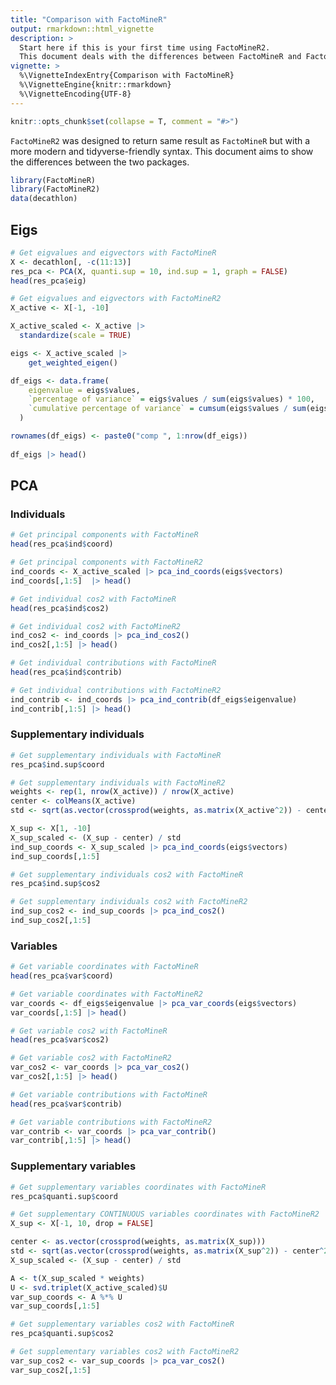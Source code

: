 ---
title: "Comparison with FactoMineR"
output: rmarkdown::html_vignette
description: >
  Start here if this is your first time using FactoMineR2.
  This document deals with the differences between FactoMineR and FactoMineR2.
vignette: >
  %\VignetteIndexEntry{Comparison with FactoMineR}
  %\VignetteEngine{knitr::rmarkdown}
  %\VignetteEncoding{UTF-8}
---

```{r echo = FALSE, message = FALSE}
knitr::opts_chunk$set(collapse = T, comment = "#>")
```

`FactoMineR2` was designed to return same result as `FactoMineR` but with a more modern and tidyverse-friendly syntax. This document aims to show the differences between the two packages.


```{r message = FALSE, warning=FALSE}
library(FactoMineR)
library(FactoMineR2)
data(decathlon)
```


## Eigs

```{r}
# Get eigvalues and eigvectors with FactoMineR
X <- decathlon[, -c(11:13)]
res_pca <- PCA(X, quanti.sup = 10, ind.sup = 1, graph = FALSE)
head(res_pca$eig)
```


```{r}
# Get eigvalues and eigvectors with FactoMineR2
X_active <- X[-1, -10]

X_active_scaled <- X_active |>
  standardize(scale = TRUE)

eigs <- X_active_scaled |>
    get_weighted_eigen()

df_eigs <- data.frame(
    eigenvalue = eigs$values,
    `percentage of variance` = eigs$values / sum(eigs$values) * 100,
    `cumulative percentage of variance` = cumsum(eigs$values / sum(eigs$values))
  )

rownames(df_eigs) <- paste0("comp ", 1:nrow(df_eigs))
  
df_eigs |> head()
```

## PCA

### Individuals

```{r}
# Get principal components with FactoMineR
head(res_pca$ind$coord)
```

```{r}
# Get principal components with FactoMineR2
ind_coords <- X_active_scaled |> pca_ind_coords(eigs$vectors)
ind_coords[,1:5]  |> head()
```

```{r}
# Get individual cos2 with FactoMineR
head(res_pca$ind$cos2)
```

```{r}
# Get individual cos2 with FactoMineR2
ind_cos2 <- ind_coords |> pca_ind_cos2()
ind_cos2[,1:5] |> head()
```

```{r}
# Get individual contributions with FactoMineR
head(res_pca$ind$contrib)
```

```{r}
# Get individual contributions with FactoMineR2
ind_contrib <- ind_coords |> pca_ind_contrib(df_eigs$eigenvalue)
ind_contrib[,1:5] |> head()
```

### Supplementary individuals

```{r}
# Get supplementary individuals with FactoMineR
res_pca$ind.sup$coord
```

```{r}
# Get supplementary individuals with FactoMineR2
weights <- rep(1, nrow(X_active)) / nrow(X_active)
center <- colMeans(X_active)
std <- sqrt(as.vector(crossprod(weights, as.matrix(X_active^2)) - center^2)) 

X_sup <- X[1, -10]
X_sup_scaled <- (X_sup - center) / std 
ind_sup_coords <- X_sup_scaled |> pca_ind_coords(eigs$vectors)
ind_sup_coords[,1:5]
```

```{r}
# Get supplementary individuals cos2 with FactoMineR
res_pca$ind.sup$cos2
```

```{r}
# Get supplementary individuals cos2 with FactoMineR2
ind_sup_cos2 <- ind_sup_coords |> pca_ind_cos2()
ind_sup_cos2[,1:5]
```


### Variables

```{r}
# Get variable coordinates with FactoMineR
head(res_pca$var$coord)
```

```{r}
# Get variable coordinates with FactoMineR2
var_coords <- df_eigs$eigenvalue |> pca_var_coords(eigs$vectors)
var_coords[,1:5] |> head()
```

```{r}
# Get variable cos2 with FactoMineR
head(res_pca$var$cos2)
```

```{r}
# Get variable cos2 with FactoMineR2
var_cos2 <- var_coords |> pca_var_cos2()
var_cos2[,1:5] |> head()
```

```{r}
# Get variable contributions with FactoMineR
head(res_pca$var$contrib)
```

```{r}
# Get variable contributions with FactoMineR2
var_contrib <- var_coords |> pca_var_contrib()
var_contrib[,1:5] |> head()
```

### Supplementary variables

```{r}
# Get supplementary variables coordinates with FactoMineR
res_pca$quanti.sup$coord
```
```{r}
# Get supplementary CONTINUOUS variables coordinates with FactoMineR2
X_sup <- X[-1, 10, drop = FALSE]

center <- as.vector(crossprod(weights, as.matrix(X_sup)))
std <- sqrt(as.vector(crossprod(weights, as.matrix(X_sup^2)) - center^2)) 
X_sup_scaled <- (X_sup - center) / std 

A <- t(X_sup_scaled * weights)
U <- svd.triplet(X_active_scaled)$U
var_sup_coords <- A %*% U
var_sup_coords[,1:5]
```

```{r}
# Get supplementary variables cos2 with FactoMineR
res_pca$quanti.sup$cos2
```

```{r}
# Get supplementary variables cos2 with FactoMineR2
var_sup_cos2 <- var_sup_coords |> pca_var_cos2()
var_sup_cos2[,1:5]
```
